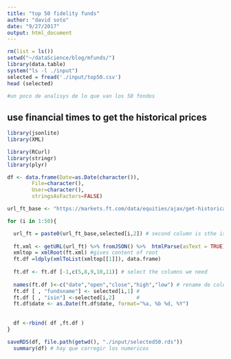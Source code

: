 ```yaml
---
title: "top 50 fidelity funds"
author: "david soto"
date: "9/27/2017"
output: html_document
---
```


```r
rm(list = ls())
setwd("~/dataScience/blog/mfunds/")
library(data.table)
system("ls -l ./input")
selected = fread('./input/top50.csv')
head (selected)

#un poco de analisys de lo que van los 50 fondos

```

## use financial times to get the historical prices


```r


library(jsonlite) 
library(XML)

library(RCurl)
library(stringr)
library(plyr)

df <- data.frame(Date=as.Date(character()),
		File=character(), 
		User=character(), 
		stringsAsFactors=FALSE) 

url_ft_base <- "https://markets.ft.com/data/equities/ajax/get-historical-prices?startDate=2015/07/30&endDate=2017/09/26&symbol="

for (i in 1:50){

  url_ft = paste0(url_ft_base,selected[i,2]) # second column is sthe isnn
  
  ft.xml <- getURL(url_ft) %>% fromJSON() %>%  htmlParse(asText = TRUE) 
  xmltop = xmlRoot(ft.xml) #gives content of root
  ft.df =ldply(xmlToList(xmltop[[1]]), data.frame) 
  
  ft.df <- ft.df [-1,c(5,8,9,10,11)] # select the columns we need 
  
  names(ft.df )<-c("date","open","close","high","low") # rename de columms
  ft.df [ , "fundsname"] <- selected[i,1] #
  ft.df [ , "isin"] <-selected[i,2]       #
  ft.df$date <- as.Date(ft.df$date, format="%a, %b %d, %Y")
 
  
  df <-rbind( df ,ft.df )
}

saveRDS(df, file.path(getwd(), "./input/selected50.rds"))
  summary(df) # hay que corregir los numericos

```

